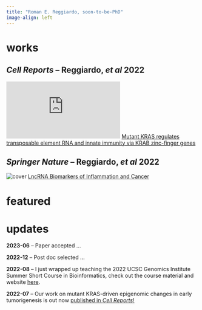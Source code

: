 ```yaml
---
title: "Roman E. Reggiardo, soon-to-be-PhD"
image-align: left
---
```


# works


## *Cell Reports* -- Reggiardo, *et al* 2022
![](https://www.cell.com/cell-reports/pdf/S2211-1247(22)00906-8.pdf)
[Mutant KRAS regulates transposable element RNA and innate immunity via KRAB zinc-finger genes](https://pubmed.ncbi.nlm.nih.gov/35858545/)

## *Springer Nature* -- Reggiardo, *et al* 2022
![cover](images/lnc_chapter_cover.jpg.webp)
[LncRNA Biomarkers of Inflammation and Cancer](https://link.springer.com/chapter/10.1007/978-3-030-92034-0_7)

# featured


# updates

**2023-06** -- Paper accepted ... 

**2022-12** -- Post doc selected ... 

**2022-08** -- I just wrapped up teaching the 2022 UCSC Genomics Institute Summer Short Course in Bioinformatics, check out the course material and website [here](https://rreggiar.github.io/ucsc_scbc_2022/).

**2022-07** -- Our work on mutant KRAS-driven epigenomic changes in early tumorigenesis is out now [published  in *Cell Reports*!](https://www.cell.com/cell-reports/fulltext/S2211-1247(22)00906-8)

